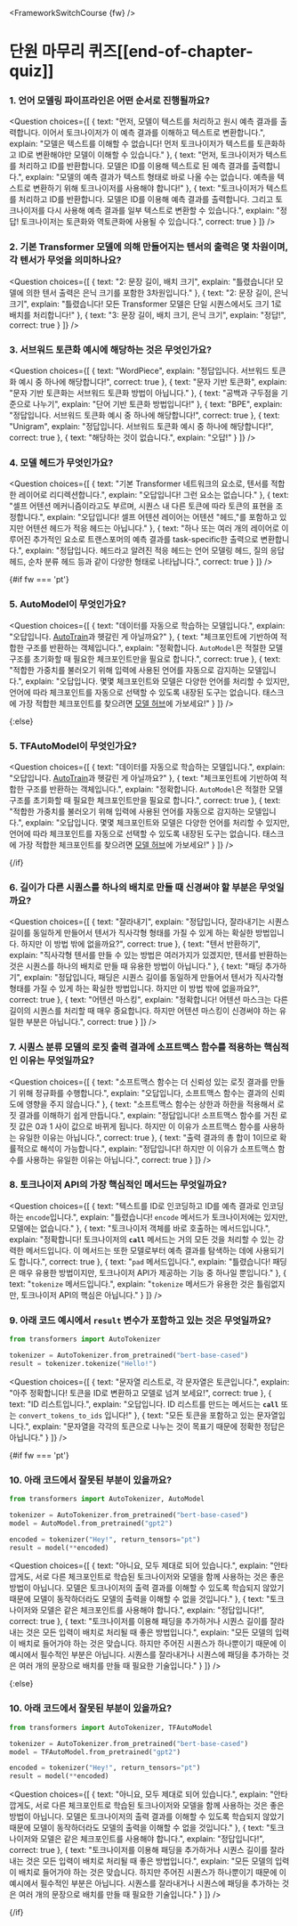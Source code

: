 <FrameworkSwitchCourse {fw} />

<!-- DISABLE-FRONTMATTER-SECTIONS -->

# 단원 마무리 퀴즈[[end-of-chapter-quiz]]

<CourseFloatingBanner
    chapter={2}
    classNames="absolute z-10 right-0 top-0"
/>

### 1. 언어 모델링 파이프라인은 어떤 순서로 진행될까요?

<Question
	choices={[
		{
			text: "먼저, 모델이 텍스트를 처리하고 원시 예측 결과를 출력합니다. 이어서 토크나이저가 이 예측 결과를 이해하고 텍스트로 변환합니다.",
			explain: "모델은 텍스트를 이해할 수 없습니다! 먼저 토크나이저가 텍스트를 토큰화하고 ID로 변환해야만 모델이 이해할 수 있습니다."
		},
		{
			text: "먼저, 토크나이저가 텍스트를 처리하고 ID를 반환합니다. 모델은 ID를 이용해 텍스트로 된 예측 결과를 출력합니다.",
			explain: "모델의 예측 결과가 텍스트 형태로 바로 나올 수는 없습니다. 예측을 텍스트로 변환하기 위해 토크나이저를 사용해야 합니다!"
		},
		{
			text: "토크나이저가 텍스트를 처리하고 ID를 반환합니다. 모델은 ID를 이용해 예측 결과를 출력합니다. 그리고 토크나이저를 다시 사용해 예측 결과를 일부 텍스트로 변환할 수 있습니다.",
			explain: "정답! 토크나이저는 토큰화와 역토큰화에 사용될 수 있습니다.",
            correct: true
		}
	]}
/>

### 2. 기본 Transformer 모델에 의해 만들어지는 텐서의 출력은 몇 차원이며, 각 텐서가 무엇을 의미하나요?

<Question
	choices={[
		{
			text: "2: 문장 길이, 배치 크기",
			explain: "틀렸습니다! 모델에 의한 텐서 출력은 은닉 크기를 포함한 3차원입니다."
		},
		{
			text: "2: 문장 길이, 은닉 크기",
			explain: "틀렸습니다! 모든 Transformer 모델은 단일 시퀀스에서도 크기 1로 배치를 처리합니다!"
		},
		{
			text: "3: 문장 길이, 배치 크기, 은닉 크기",
			explain: "정답!",
            correct: true
		}
	]}
/>

### 3. 서브워드 토큰화 예시에 해당하는 것은 무엇인가요?

<Question
	choices={[
		{
			text: "WordPiece",
			explain: "정답입니다. 서브워드 토큰화 예시 중 하나에 해당합니다!",
            correct: true
		},
		{
			text: "문자 기반 토큰화",
			explain: "문자 기반 토큰화는 서브워드 토큰화 방법이 아닙니다."
		},
		{
			text: "공백과 구두점을 기준으로 나누기",
			explain: "단어 기반 토큰화 방법입니다!"
		},
		{
			text: "BPE",
			explain: "정답입니다. 서브워드 토큰화 예시 중 하나에 해당합니다!",
            correct: true
        },
		{
			text: "Unigram",
			explain: "정답입니다. 서브워드 토큰화 예시 중 하나에 해당합니다!",
            correct: true
        },
		{
			text: "해당하는 것이 없습니다.",
			explain: "오답!"
        }
	]}
/>

### 4. 모델 헤드가 무엇인가요?

<Question
	choices={[
		{
			text: "기본 Transformer 네트워크의 요소로, 텐서를 적합한 레이어로 리디렉션합니다.",
			explain: "오답입니다! 그런 요소는 없습니다."
		},
		{
			text: "셀프 어텐션 메커니즘이라고도 부르며, 시퀀스 내 다른 토큰에 따라 토큰의 표현을 조정합니다.",
			explain: "오답입니다! 셀프 어텐션 레이어는 어텐션 \"헤드,\"를 포함하고 있지만 어텐션 헤드가 적응 헤드는 아닙니다."
		},
		{
			text: "하나 또는 여러 개의 레이어로 이루어진 추가적인 요소로 트랜스포머의 예측 결과를 task-specific한 출력으로 변환합니다.",
			explain: "정답입니다. 헤드라고 알려진 적응 헤드는 언어 모델링 헤드, 질의 응답 헤드, 순차 분류 헤드 등과 같이 다양한 형태로 나타납니다.",
			correct: true
		} 
	]}
/>

{#if fw === 'pt'}
### 5. AutoModel이 무엇인가요?

<Question
	choices={[
		{
			text: "데이터를 자동으로 학습하는 모델입니다.",
			explain: "오답입니다. <a href='https://huggingface.co/autotrain'>AutoTrain</a>과 헷갈린 게 아닐까요?"
		},
		{
			text: "체크포인트에 기반하여 적합한 구조를 반환하는 객체입니다.",
			explain: "정확합니다. <code>AutoModel</code>은 적절한 모델 구조를 초기화할 때 필요한 체크포인트만을 필요로 합니다.",
			correct: true
		},
		{
			text: "적합한 가중치를 불러오기 위해 입력에 사용된 언어를 자동으로 감지하는 모델입니다.",
			explain: "오답입니다. 몇몇 체크포인트와 모델은 다양한 언어를 처리할 수 있지만, 언어에 따라 체크포인트를 자동으로 선택할 수 있도록 내장된 도구는 없습니다. 태스크에 가장 적합한 체크포인트를 찾으려면 <a href='https://huggingface.co/models'>모델 허브</a>에 가보세요!"
		} 
	]}
/>

{:else}
### 5. TFAutoModel이 무엇인가요?

<Question
	choices={[
		{
			text: "데이터를 자동으로 학습하는 모델입니다.",
			explain: "오답입니다. <a href='https://huggingface.co/autotrain'>AutoTrain</a>과 헷갈린 게 아닐까요?"
		},
		{
			text: "체크포인트에 기반하여 적합한 구조를 반환하는 객체입니다.",
			explain: "정확합니다. <code>AutoModel</code>은 적절한 모델 구조를 초기화할 때 필요한 체크포인트만을 필요로 합니다.",
			correct: true
		},
		{
			text: "적합한 가중치를 불러오기 위해 입력에 사용된 언어를 자동으로 감지하는 모델입니다.",
			explain: "오답입니다. 몇몇 체크포인트와 모델은 다양한 언어를 처리할 수 있지만, 언어에 따라 체크포인트를 자동으로 선택할 수 있도록 내장된 도구는 없습니다. 태스크에 가장 적합한 체크포인트를 찾으려면 <a href='https://huggingface.co/models'>모델 허브</a>에 가보세요!"
		} 
	]}
/>

{/if}

### 6. 길이가 다른 시퀀스를 하나의 배치로 만들 때 신경써야 할 부분은 무엇일까요?

<Question
	choices={[
		{
			text: "잘라내기",
			explain: "정답입니다, 잘라내기는 시퀀스 길이를 동일하게 만들어서 텐서가 직사각형 형태를 가질 수 있게 하는 확실한 방법입니다. 하지만 이 방법 밖에 없을까요?",
			correct: true
		},
		{
			text: "텐서 반환하기",
			explain: "직사각형 텐서를 만들 수 있는 방법은 여러가지가 있겠지만, 텐서를 반환하는 것은 시퀀스를 하나의 배치로 만들 때 유용한 방법이 아닙니다."
		},
		{
			text: "패딩 추가하기",
			explain: "정답입니다, 패딩은 시퀀스 길이를 동일하게 만들어서 텐서가 직사각형 형태를 가질 수 있게 하는 확실한 방법입니다. 하지만 이 방법 밖에 없을까요?",
			correct: true
		}, 
		{
			text: "어텐션 마스킹",
			explain: "정확합니다! 어텐션 마스크는 다른 길이의 시퀀스를 처리할 때 매우 중요합니다. 하지만 어텐션 마스킹이 신경써야 하는 유일한 부분은 아닙니다.",
			correct: true
		} 
	]}
/>

### 7. 시퀀스 분류 모델의 로짓 출력 결과에 소프트맥스 함수를 적용하는 핵심적인 이유는 무엇일까요?

<Question
	choices={[
		{
			text: "소프트맥스 함수는 더 신뢰성 있는 로짓 결과를 만들기 위해 정규화를 수행합니다.",
			explain: "오답입니다, 소프트맥스 함수는 결과의 신뢰도에 영향을 주지 않습니다."
		},
		{
			text: "소프트맥스 함수는 상한과 하한을 적용해서 로짓 결과를 이해하기 쉽게 만듭니다.",
			explain: "정답입니다! 소프트맥스 함수를 거친 로짓 값은 0과 1 사이 값으로 바뀌게 됩니다. 하지만 이 이유가 소프트맥스 함수를 사용하는 유일한 이유는 아닙니다.",
            correct: true
		},
		{
			text: "출력 결과의 총 합이 1이므로 확률적으로 해석이 가능합니다.",
			explain: "정답입니다! 하지만 이 이유가 소프트맥스 함수를 사용하는 유일한 이유는 아닙니다.",
            correct: true
		}
	]}
/>

### 8. 토크나이저 API의 가장 핵심적인 메서드는 무엇일까요?

<Question
	choices={[
		{
			text: "텍스트를 ID로 인코딩하고 ID를 예측 결과로 인코딩하는 <code>encode</code>입니다.",
			explain: "틀렸습니다! <code>encode</code> 메서드가 토크나이저에는 있지만, 모델에는 없습니다."
		},
		{
			text: "토크나이저 객체를 바로 호출하는 메서드입니다.",
			explain: "정확합니다! 토크나이저의 <code>__call__</code> 메서드는 거의 모든 것을 처리할 수 있는 강력한 메서드입니다. 이 메서드는 또한 모델로부터 예측 결과를 탐색하는 데에 사용되기도 합니다.",
			correct: true
		},
		{
			text: "<code>pad</code> 메서드입니다.",
			explain: "틀렸습니다! 패딩은 매우 유용한 방법이지만, 토크나이저 API가 제공하는 기능 중 하나일 뿐입니다."
		},
		{
			text: "<code>tokenize</code> 메서드입니다.",
			explain: "<code>tokenize</code> 메서드가 유용한 것은 틀림없지만, 토크나이저 API의 핵심은 아닙니다."
		}
	]}
/>

### 9. 아래 코드 예시에서 `result` 변수가 포함하고 있는 것은 무엇일까요?

```py
from transformers import AutoTokenizer

tokenizer = AutoTokenizer.from_pretrained("bert-base-cased")
result = tokenizer.tokenize("Hello!")
```

<Question
	choices={[
		{
			text: "문자열 리스트로, 각 문자열은 토큰입니다.",
			explain: "아주 정확합니다! 토큰을 ID로 변환하고 모델로 넘겨 보세요!",
            correct: true
		},
		{
			text: "ID 리스트입니다.",
			explain: "오답입니다. ID 리스트를 만드는 메서드는 <code>__call__</code> 또는 <code>convert_tokens_to_ids</code> 입니다!"
		},
		{
			text: "모든 토큰을 포함하고 있는 문자열입니다.",
			explain: "문자열을 각각의 토큰으로 나누는 것이 목표기 때문에 정확한 정답은 아닙니다."
		}
	]}
/>

{#if fw === 'pt'}
### 10. 아래 코드에서 잘못된 부분이 있을까요?

```py
from transformers import AutoTokenizer, AutoModel

tokenizer = AutoTokenizer.from_pretrained("bert-base-cased")
model = AutoModel.from_pretrained("gpt2")

encoded = tokenizer("Hey!", return_tensors="pt")
result = model(**encoded)
```

<Question
	choices={[
		{
			text: "아니요, 모두 제대로 되어 있습니다.",
			explain: "안타깝게도, 서로 다른 체크포인트로 학습된 토크나이저와 모델을 함께 사용하는 것은 좋은 방법이 아닙니다. 모델은 토크나이저의 출력 결과를 이해할 수 있도록 학습되지 않았기 때문에 모델이 동작하더라도 모델의 출력을 이해할 수 없을 것입니다."
		},
		{
			text: "토크나이저와 모델은 같은 체크포인트를 사용해야 합니다.",
			explain: "정답입니다!",
            correct: true
		},
		{
			text: "토크나이저를 이용해 패딩을 추가하거나 시퀀스 길이를 잘라내는 것은 모든 입력이 배치로 처리될 때 좋은 방법입니다.",
			explain: "모든 모델의 입력이 배치로 들어가야 하는 것은 맞습니다. 하지만 주어진 시퀀스가 하나뿐이기 때문에 이 예시에서 필수적인 부분은 아닙니다. 시퀀스를 잘라내거나 시퀀스에 패딩을 추가하는 것은 여러 개의 문장으로 배치를 만들 때 필요한 기술입니다."
		}
	]}
/>

{:else}
### 10. 아래 코드에서 잘못된 부분이 있을까요?

```py
from transformers import AutoTokenizer, TFAutoModel

tokenizer = AutoTokenizer.from_pretrained("bert-base-cased")
model = TFAutoModel.from_pretrained("gpt2")

encoded = tokenizer("Hey!", return_tensors="pt")
result = model(**encoded)
```

<Question
	choices={[
		{
			text: "아니요, 모두 제대로 되어 있습니다.",
			explain: "안타깝게도, 서로 다른 체크포인트로 학습된 토크나이저와 모델을 함께 사용하는 것은 좋은 방법이 아닙니다. 모델은 토크나이저의 출력 결과를 이해할 수 있도록 학습되지 않았기 때문에 모델이 동작하더라도 모델의 출력을 이해할 수 없을 것입니다."
		},
		{
			text: "토크나이저와 모델은 같은 체크포인트를 사용해야 합니다.",
			explain: "정답입니다!",
            correct: true
		},
		{
			text: "토크나이저를 이용해 패딩을 추가하거나 시퀀스 길이를 잘라내는 것은 모든 입력이 배치로 처리될 때 좋은 방법입니다.",
			explain: "모든 모델의 입력이 배치로 들어가야 하는 것은 맞습니다. 하지만 주어진 시퀀스가 하나뿐이기 때문에 이 예시에서 필수적인 부분은 아닙니다. 시퀀스를 잘라내거나 시퀀스에 패딩을 추가하는 것은 여러 개의 문장으로 배치를 만들 때 필요한 기술입니다."
		}
	]}
/>

{/if}
